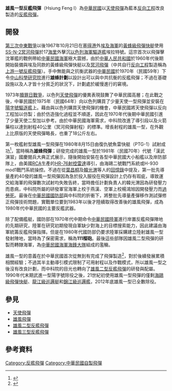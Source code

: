 {{Infobox Weapon
|name=雄風一型反艦飛彈 
|image=File:Hsiung Feng I Anti-Ship Missile Display in Chengkungling 20111009.jpg
|image_size=300px
|caption=[[成功嶺|成功嶺]]展示之雄風一型反艦飛彈 
|origin={{ROC}}
|type=[[反艦飛彈|反艦飛彈]]
<!-- 種類選擇 -->
|is_ranged=
|is_bladed=
|is_explosive=
|is_artillery=
|is_vehicle=
|is_missile=yes
|is_UK=
<!-- 服役記錄 -->
|service=1979－2012
|used_by={{ROCN}}
|wars= 
<!-- 生產歷史 -->
|designer=[[中山科學研究院|中山科學研究院]] 
|design_date=1975－1978
|manufacturer=[[中山科學研究院|中山科學研究院]]
|unit_cost= 約新台幣1,250萬元
|production_date=
|number= 
|variants=
<!-- 基本規格 -->
|spec_label=
|weight=537.5公斤
|length=3.43公尺
|part_length= 
|width=1.34公尺
|height=
|diameter=34公分
|crew=
<!-- 投射武器規格 --> 
|cartridge= 
|caliber=
|action= 
|rate= 
|velocity= 
|range= 
|max_range= 
|feed= 
|sights= 
<!-- 火炮規格 -->
|breech=
|recoil=
|carriage=
|elevation=
|traverse=
<!-- 刃器規格 --> 
|blade_type=
|hilt_type=
|sheath_type=
|head_type=
|haft_type=
<!-- 爆炸物內填炸藥規格 --> 
|filling=高爆穿甲彈
|filling_weight=150公斤
|detonation=
|yield=
<!-- 車輛/飛彈 規格 -->
|armour=
|primary_armament=
|secondary_armament=
|engine=兩段式火箭發動機
|engine_power=
|transmission=
|payload_capacity=
|fuel_capacity=
|pw_ratio=
|suspension=
|clearance=
|vehicle_range=40公里
|speed=0.68[[馬赫|馬赫]]
|guidance=發射初期是光學導引、飛行中途採雷達乘波導引、飛行末端改由終端半主動歸向導引共三個階段。
}}
'''雄風一型反艦飛彈'''（Hsiung Feng I）為[[中華民國|中華民國]]以[[天使飛彈|天使飛彈]]為藍本[[反向工程|反向工程]]改良製造的[[反艦飛彈|反艦飛彈]]。

== 開發 ==
[[第三次中東戰爭|第三次中東戰爭]]以後1967年10月21日在[[塞得港|塞得港]]外[[埃及海軍|埃及海軍]]的[[205蚊子級飛彈快艇|黃蜂級飛彈快艇]]使用[[SS-N-2冥河飛彈|SS-N-2冥河飛彈]]於17[[海里|海里]]外擊沉[[以色列海軍|以色列海軍]][[驅逐艦|驅逐艦]]埃拉特號。這宗首次以飛彈擊沈軍艦的戰例帶給[[中華民國海軍|中華民國海軍]]極大震撼，由於[[中華人民共和國|中華人民共和國]]於1960年代後期開始裝備與埃及同款的黃蜂級飛彈快艇以及[[P-15导弹|冥河飛彈]]（中共自行[[反向工程|反向工程]]製造稱為[[上游一號反艦飛彈|上游一號反艦飛彈]]）。手中無能與之抗衡武器的[[中華民國|中華民國]]於1970年（民國59年）下令[[中山科學研究院|中山科學研究院]]進行'''雄蜂計劃'''以設計出可以與中共抗衡的反艦飛彈；不過在基礎設施以及人才皆十分貧乏的狀況下，計劃處於緩慢進行的窘境。 

1973年[[贖罪日戰爭|贖罪日戰爭]]，以色列[[天使飛彈|天使飛彈]]的優異表現鼓舞了中華民國高層；在此戰之後，中華民國於1975年（民國64年）向以色列購買了少量天使一型飛彈並安裝在[[陽字號驅逐艦|陽字號驅逐艦]]上。藉由與以色列購買天使飛彈的機會，中華民國將天使飛彈以反向工程加以仿製；由於仿造強化過程並不順遂，因此在1970年代後期中華民國引進了少量天使二型加以參考。由於中華民國海軍需求，中科院改進了導引段以及火箭藥柱以達到射程40公里（冥河飛彈射程）的標準。增長射程的雄風一型，在外觀上比原版的天使飛彈略長，也重了18公斤左右。

第一枚艦射型雄風一型飛彈在1980年8月15日由復仇號魚雷快艇（PTG-1）試射成功<ref>{{Cite web |url=http://web.drnh.gov.tw/scripts/newsnote/tornado/searcher.exe?s=1&z=1&k=&m=0&p=&v=root&b=109726 |title=國史館：中華民國重要史事  |access-date=2016-10-25 |archive-date=2017-04-02 |archive-url=https://web.archive.org/web/20170402162219/http://web.drnh.gov.tw/scripts/newsnote/tornado/searcher.exe?s=1&z=1&k=&m=0&p=&v=root&b=109726 |dead-url=no }}</ref>，當時稱為'''雄蜂飛彈'''；研發完成的雄風一型於1981年（民國70年）代號「漢武演習」國慶閱兵大典正式展示，隨後開始安裝在各型中華民國大小船艦以及岸防部隊上，由美國[[RCA|RCA]]生產的[[HR-76射控雷達|HR-76射控雷達]]導引，由海鷗二號戰鬥系統或H-930 mod1戰鬥系統操控。不過在從[[葉昌桐|葉昌桐]]及[[韓光渭|韓光渭]]等人的[[回憶錄|回憶錄]]中提及，第一批先導量產約40發的雄風一型飛彈因為急於投入服役在飛彈設計上仍存有瑕疵，導致運交給海軍的飛彈數次試射均失敗告終，當時擔任計劃負責人的韓光渭因為研發壓力而患病，中科院所屬的研發軍官海軍上校于燕漢、空軍上校楊鴻旭因開發壓力而[[過勞死|過勞死]]。最後在[[中華民國國防部|中華民國國防部]]與中科院的折衝下，將整批先導量產彈移作測試彈修正飛彈技術問題，實戰單位要到1983年以後才陸續取得改善後的雄風飛彈，成為1980年代中華民國的主要反艦武器。

除了配備艦艇，國防部在1970年代中期命令[[中華民國陸軍|中華民國陸軍]]進行岸置反艦飛彈陣地的先期研究，陸軍在研究初期發現自軍缺少對海上的目標搜索能力，因此建議由海軍統籌反艦飛彈指揮。但是在1980年代國防部仍要求陸軍採購建立陸射雄風一型發射陣地，當時為了保密需求，稱為'''111榴砲'''。最後這些部隊因雄風二型飛彈的研製而轉隸海軍，為[[中華民國海軍海鋒大隊|中華民國海軍海鋒大隊]]組成的濫觴。

雄風一型的意義在於中華民國首次從無到有完成了飛彈製造<ref>{{Cite web |url=http://www.mnd.gov.tw/Publish.aspx?cnid=165&p=333 |title=中華民國國防部中文版 »軍武裝備 »自製飛彈 »雄風一型  |access-date=2009-04-21 |archive-date=2016-03-08 |archive-url=https://web.archive.org/web/20160308033900/https://www.mnd.gov.tw/Publish.aspx?cnid=165&p=333 |dead-url=no }}</ref>，對於後續發展累積相關經驗；不過其半主動導引模式限制了可用射程以及作戰模式，所以雄風一型之後沒有改良計劃，而中科院的目光也轉向了[[雄風二型反艦飛彈|雄風二型反艦飛彈]]的研發與配屬。1990年代末期武進一型陽字號除役之後，21世紀初使用雄風一型飛彈的僅剩[[海鷗級飛彈快艇|海鷗級飛彈快艇]]、[[龍江級巡邏艇|龍江級巡邏艇]]和[[錦江級巡邏艦|錦江級巡邏艦]]，2012年底雄風一型已全數除役。

== 參見 ==
*[[天使飛彈|天使飛彈]]
*[[雄風飛彈|雄風飛彈]]
*[[雄風二型反艦飛彈|雄風二型反艦飛彈]]
*[[雄風三型反艦飛彈|雄風三型反艦飛彈]]

== 參考資料 ==
{{reflist}}

{{中華民國自製飛彈}}


{{中華民國軍事}}
{{中華民國國防工業}}

[[Category:反艦飛彈|Category:反艦飛彈]]
[[Category:中華民國自製飛彈|Category:中華民國自製飛彈]]